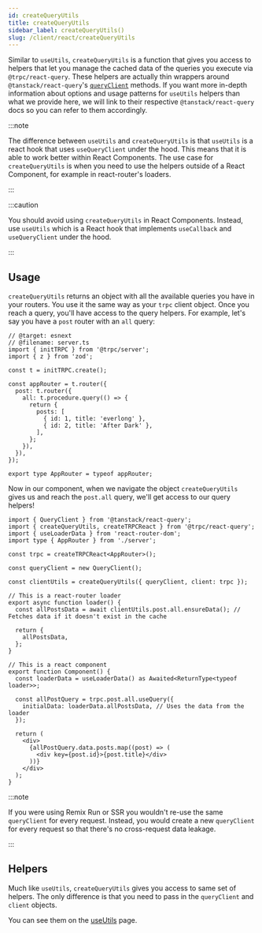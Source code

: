 ```yaml
---
id: createQueryUtils
title: createQueryUtils
sidebar_label: createQueryUtils()
slug: /client/react/createQueryUtils
---
```


Similar to `useUtils`, `createQueryUtils` is a function that gives you access to helpers that let you manage the cached data of the queries you execute via `@trpc/react-query`. These helpers are actually thin wrappers around `@tanstack/react-query`'s [`queryClient`](https://tanstack.com/query/v4/docs/reference/QueryClient) methods. If you want more in-depth information about options and usage patterns for `useUtils` helpers than what we provide here, we will link to their respective `@tanstack/react-query` docs so you can refer to them accordingly.

:::note

The difference between `useUtils` and `createQueryUtils` is that `useUtils` is a react hook that uses `useQueryClient` under the hood. This means that it is able to work better within React Components.
The use case for `createQueryUtils` is when you need to use the helpers outside of a React Component, for example in react-router's loaders.

:::

:::caution

You should avoid using `createQueryUtils` in React Components. Instead, use `useUtils` which is a React hook that implements `useCallback` and `useQueryClient` under the hood.

:::

## Usage

`createQueryUtils` returns an object with all the available queries you have in your routers. You use it the same way as your `trpc` client object. Once you reach a query, you'll have access to the query helpers. For example, let's say you have a `post` router with an `all` query:

```twoslash include server
// @target: esnext
// @filename: server.ts
import { initTRPC } from '@trpc/server';
import { z } from 'zod';

const t = initTRPC.create();

const appRouter = t.router({
  post: t.router({
    all: t.procedure.query(() => {
      return {
        posts: [
          { id: 1, title: 'everlong' },
          { id: 2, title: 'After Dark' },
        ],
      };
    }),
  }),
});

export type AppRouter = typeof appRouter;
```

Now in our component, when we navigate the object `createQueryUtils` gives us and reach the `post.all` query, we'll get access to our query helpers!

```tsx title="MyPage.tsx"
import { QueryClient } from '@tanstack/react-query';
import { createQueryUtils, createTRPCReact } from '@trpc/react-query';
import { useLoaderData } from 'react-router-dom';
import type { AppRouter } from './server';

const trpc = createTRPCReact<AppRouter>();

const queryClient = new QueryClient();

const clientUtils = createQueryUtils({ queryClient, client: trpc });

// This is a react-router loader
export async function loader() {
  const allPostsData = await clientUtils.post.all.ensureData(); // Fetches data if it doesn't exist in the cache

  return {
    allPostsData,
  };
}

// This is a react component
export function Component() {
  const loaderData = useLoaderData() as Awaited<ReturnType<typeof loader>>;

  const allPostQuery = trpc.post.all.useQuery({
    initialData: loaderData.allPostsData, // Uses the data from the loader
  });

  return (
    <div>
      {allPostQuery.data.posts.map((post) => (
        <div key={post.id}>{post.title}</div>
      ))}
    </div>
  );
}
```

:::note

If you were using Remix Run or SSR you wouldn't re-use the same `queryClient` for every request. Instead, you would create a new `queryClient` for every request so that there's no cross-request data leakage.

:::

## Helpers

Much like `useUtils`, `createQueryUtils` gives you access to same set of helpers. The only difference is that you need to pass in the `queryClient` and `client` objects.

You can see them on the [useUtils](/docs/client/react/useUtils) page.
